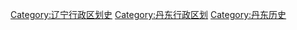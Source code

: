 [[Category:辽宁行政区划史|Category:辽宁行政区划史]]
[[Category:丹东行政区划|Category:丹东行政区划]]
[[Category:丹东历史|Category:丹东历史]]